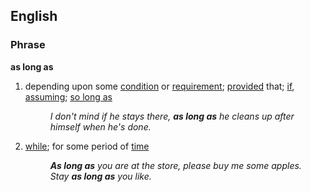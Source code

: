 ==English==
===Phrase=== <!--what should this be??-->
'''as long as'''
#{{idiom}} depending upon some [[condition]] or [[requirement]]; [[provided]] that; [[if]], [[assuming]]; [[so long as]]
#:''I don't mind if he stays there, '''as long as''' he cleans up after himself when he's done.''
#{{idiom}} [[while]]; for some period of [[time]]
#:'''''As long as''' you are at the store, please buy me some apples.''
#:''Stay '''as long as''' you like.''